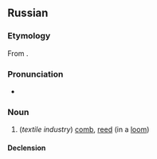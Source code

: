 ==Russian==
{{wikipedia|lang=ru}}

===Etymology===
From {{etyl|sla-pro|ru}} {{term/t|sla-pro|*bьrdo}}.

===Pronunciation===
* {{IPA|/ˈbʲɵrdə/|lang=ru}}

===Noun===
{{ru-noun|бёрдо|n}}

#(''textile industry'') [[comb]], [[reed]] (in a [[loom]])

====Declension====
{{ru-noun-inan-о-1|бёрд|бёрд}}